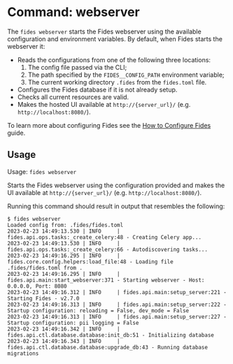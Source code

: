 
# Command: webserver

The ```fides webserver``` starts the Fides webserver using the available configuration and environment variables. By default, when Fides starts the webserver it:

* Reads the configurations from one of the following three locations:
	1. The config file passed via the CLI;
	2. The path specified by the ```FIDES__CONFIG_PATH``` environment variable;
	3. The current working directory ```.fides``` from the ```fides.toml``` file.
* Configures the Fides database if it is not already setup.
* Checks all current resources are valid.
* Makes the hosted UI available at ```http://{server_url}/``` (e.g. ```http://localhost:8080/```).


To learn more about configuring Fides see the [How to Configure Fides](/docs/dev-docs/configuration/configuration) guide.

## Usage
Usage: ```fides webserver```

Starts the Fides webserver using the configuration provided and makes the UI available at ```http://{server_url}/``` (e.g. ```http://localhost:8080/```).

Running this command should result in output that resembles the following:

```console
$ fides webserver
Loaded config from: .fides/fides.toml
2023-02-23 14:49:13.530 | INFO     | fides.api.ops.tasks:_create_celery:48 - Creating Celery app...
2023-02-23 14:49:13.530 | INFO     | fides.api.ops.tasks:_create_celery:66 - Autodiscovering tasks...
2023-02-23 14:49:16.295 | INFO     | fides.core.config.helpers:load_file:48 - Loading file .fides/fides.toml from .
2023-02-23 14:49:16.295 | INFO     | fides.api.main:start_webserver:371 - Starting webserver - Host: 0.0.0.0, Port: 8080
2023-02-23 14:49:16.312 | INFO     | fides.api.main:setup_server:221 - Starting Fides - v2.7.0
2023-02-23 14:49:16.313 | INFO     | fides.api.main:setup_server:222 - Startup configuration: reloading = False, dev_mode = False
2023-02-23 14:49:16.313 | INFO     | fides.api.main:setup_server:227 - Startup configuration: pii logging = False
2023-02-23 14:49:16.342 | INFO     | fides.api.ctl.database.database:init_db:51 - Initializing database
2023-02-23 14:49:16.343 | INFO     | fides.api.ctl.database.database:upgrade_db:43 - Running database migrations
```